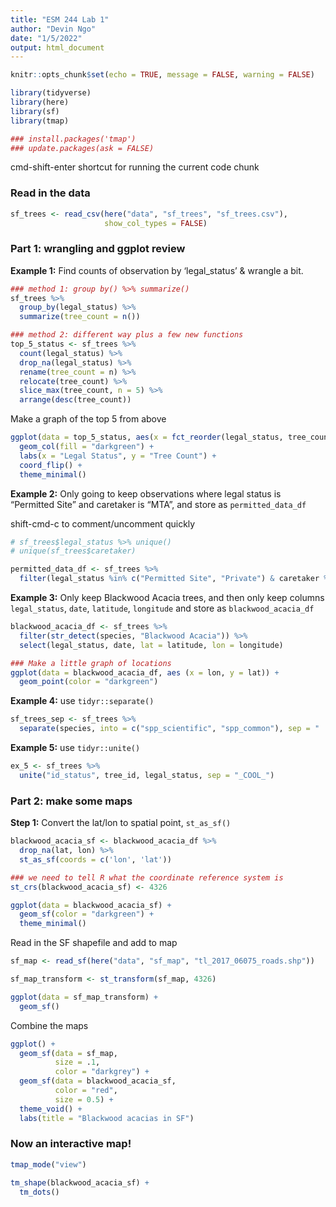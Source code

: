 ```yaml
---
title: "ESM 244 Lab 1"
author: "Devin Ngo"
date: "1/5/2022"
output: html_document
---
```


```r
knitr::opts_chunk$set(echo = TRUE, message = FALSE, warning = FALSE)

library(tidyverse)
library(here)
library(sf)
library(tmap)

### install.packages('tmap')
### update.packages(ask = FALSE)
```

cmd-shift-enter shortcut for running the current code chunk 

### Read in the data 

```r
sf_trees <- read_csv(here("data", "sf_trees", "sf_trees.csv"),
                     show_col_types = FALSE)
```


### Part 1: wrangling and ggplot review

**Example 1:** Find counts of observation by 'legal_status' & wrangle a bit. 

```r
### method 1: group by() %>% summarize()
sf_trees %>% 
  group_by(legal_status) %>% 
  summarize(tree_count = n())

### method 2: different way plus a few new functions 
top_5_status <- sf_trees %>% 
  count(legal_status) %>% 
  drop_na(legal_status) %>% 
  rename(tree_count = n) %>% 
  relocate(tree_count) %>% 
  slice_max(tree_count, n = 5) %>% 
  arrange(desc(tree_count))
```

Make a graph of the top 5 from above 

```r
ggplot(data = top_5_status, aes(x = fct_reorder(legal_status, tree_count), y = tree_count)) +
  geom_col(fill = "darkgreen") + 
  labs(x = "Legal Status", y = "Tree Count") +
  coord_flip() +
  theme_minimal()
```

**Example 2:** Only going to keep observations where legal status is "Permitted Site" and caretaker is "MTA", and store as `permitted_data_df` 

shift-cmd-c to comment/uncomment quickly 
```r
# sf_trees$legal_status %>% unique()
# unique(sf_trees$caretaker)

permitted_data_df <- sf_trees %>% 
  filter(legal_status %in% c("Permitted Site", "Private") & caretaker %in% "MTA")
```

**Example 3:** Only keep Blackwood Acacia trees, and then only keep columns `legal_status`, `date`, `latitude`, `longitude` and store as `blackwood_acacia_df` 

```r
blackwood_acacia_df <- sf_trees %>% 
  filter(str_detect(species, "Blackwood Acacia")) %>% 
  select(legal_status, date, lat = latitude, lon = longitude)

### Make a little graph of locations 
ggplot(data = blackwood_acacia_df, aes (x = lon, y = lat)) +
  geom_point(color = "darkgreen")
```

**Example 4:** use `tidyr::separate()`

```r
sf_trees_sep <- sf_trees %>% 
  separate(species, into = c("spp_scientific", "spp_common"), sep = " :: ")
```

**Example 5:** use `tidyr::unite()`

```r
ex_5 <- sf_trees %>% 
  unite("id_status", tree_id, legal_status, sep = "_COOL_")
```

### Part 2: make some maps 

**Step 1:** Convert the lat/lon to spatial point, `st_as_sf()`

```r
blackwood_acacia_sf <- blackwood_acacia_df %>% 
  drop_na(lat, lon) %>% 
  st_as_sf(coords = c('lon', 'lat'))

### we need to tell R what the coordinate reference system is 
st_crs(blackwood_acacia_sf) <- 4326

ggplot(data = blackwood_acacia_sf) + 
  geom_sf(color = "darkgreen") + 
  theme_minimal()

```

Read in the SF shapefile and add to map 

```r
sf_map <- read_sf(here("data", "sf_map", "tl_2017_06075_roads.shp"))

sf_map_transform <- st_transform(sf_map, 4326)

ggplot(data = sf_map_transform) +
  geom_sf()
```

Combine the maps 

```r
ggplot() + 
  geom_sf(data = sf_map,
          size = .1,
          color = "darkgrey") +
  geom_sf(data = blackwood_acacia_sf,
          color = "red",
          size = 0.5) +
  theme_void() + 
  labs(title = "Blackwood acacias in SF")
```

### Now an interactive map! 

```r
tmap_mode("view")

tm_shape(blackwood_acacia_sf) +
  tm_dots()
```

